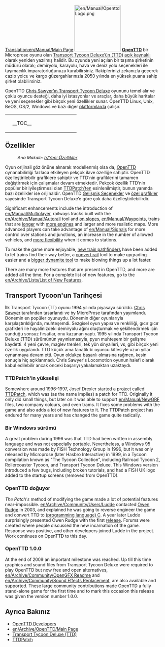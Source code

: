 [[Translation:en/Manual/Main Page]]
{{en/Translation|origin= en/Manual/Main Page
|from  = en
|to    = tr
|Percentage = 10
}}{{tr/Manual/İçindekiler}}
[[File:en/Manual/OpenttdLogo.png|left|150px]]
[http://www.openttd.org/ '''OpenTTD'''] bir Microprose oyunu olan [https://www.wikipedia.org/wiki/tr:Transport_Tycoon Transport Tycoon Deluxe’ün (TTD)] [https://www.wikipedia.org/wiki/tr:Açık_Kaynak açık kaynaklı] olarak yeniden yazılmış halidir. Bu oyunda yeni açılan bir taşıma şirketinin müdürü olarak; demiryolu, karayolu, hava ve deniz yolu seçenekleri ile taşımacılık imparatorluğunuzu kurabilirsiniz. Rakiplerinizi zekanızla geçerek cazip yolcu ve kargo güzergahlarınızla 2050 yılında en yüksek puana sahip şirket olabilirsiniz.

OpenTTD [http://www.chrissawyer.com/info.htm Chris Sawyer’ın Transport Tycoon Deluxe] oyununu temel alır ve çoklu oyuncu desteği, daha iyi istasyonlar ve araçlar, daha büyük haritalar ve yeni seçenekler gibi birçok yeni özellikler sunar. OpenTTD Linux, Unix, BeOS, OS/2, Windows ve bazı diğer [[tr/İşletim sistemi|platformlarda]] çalışır.

{| align="center"
|colspan=2 style="background:none; border:0px"|
|width=200 style="background:none; border:0px"| __TOC__
|style="background:none; border:0px"| [[File:tr/Intro screen.png|frame|center|OpenTTD [[tr/Oyun arayüzü#ana-pencere-icerigi|giriş ekranı]]]]
|}

==Özellikler==
:''Ana Makale: [[tr/Yeni Özellikler]]''

Oyun orijinali göz önüne alınarak modellenmiş olsa da, [http://www.openttd.org/ OpenTTD] oynanabilirliği fazlaca etkileyen pekçok ilave özelliğe sahiptir. OpenTTD özelleştirilebilir grafiklere sahiptir ve TTD’nin grafiklerini tamamen değiştirmek için çalışmalar devam etmektedir. Pekçok özellik TTD’nin popüler bir iyileştirmesi olan [http://www.ttdpatch.net/ TTDPatch’ten] esinlenilmiştir, bunun yanında bazı özellikler ise orijinaldir. OpenTTD [[tr/Gelişmiş Seçenekler|Gelişmiş Seçenekler]] ve [[tr/Manual/NewGRF|özel grafikler]] sayesinde Transport Tycoon Deluxe’e göre çok daha özelleştirilebilirdir.

Significant enhancements include the introduction of [[en/Manual/Multiplayer]], railways tracks built with the [[en/Archive/Manual/Autorail]] tool and [[en/Archive/Manual/Settings/Build on slopes|on slopes]], [[en/Manual/Waypoints]], trains that are [[en/Archive/Manual/Settings/Mammoth trains|longer]] with [[en/Archive/Manual/Multiheaded trains|more engines]] and larger and more realistic maps. More advanced players can take advantage of [[en/Manual/Signals]] for more control over stations and junctions, an increase in the number of allowed vehicles, and [[en/Archive/Manual/Settings/Nonuniform stations|more flexibility]] when it comes to stations.

To make the game more enjoyable, [[en/Archive/Manual/Yet Another PBS Patch|new train pathfinders]] have been added to let trains find their way better, a [[en/Manual/Convert rail|convert rail]] tool to make upgrading easier and a [[en/Archive/Manual/Settings/Extra dynamite|bigger dynamite tool]] to make blowing things up a lot faster.

There are many more features that are present in OpenTTD, and more are added all the time. For a complete list of new features, go to the [[en/Archive/Lists/List of New Features]].

==Transport Tycoon'un Tarihçesi==
İlk Transport Tycoon (TT) oyunu 1994 yılında piyasaya sürüldü. [http://www.chrissawyer.com/ Chris Sawyer] tarafından tasarlandı ve by MicroProse tarafından yayımlandı.
Dönemin en popüler oyunuydu. Dönemin diğer oyunlarıyla karşılaştırıldığında, muhteşemdi. Sezgisel oyun yapısı ve renkliliği, gıcır gıcır grafikleri ile hayalinizdeki demiryolu ağını oluşturmak ve şekillendirmek için sunduğu sonsuz fırsatlar, onu kazanan yaptı.
1995 yılında Transport Tycoon Deluxe (TTD) sürümünün yayınlamasıyla, pyun muhteşem bir gelişme kaydetti. 4 yeni çevre, maglev trenleri, tek yön sinyalleri, vs, gibi birçok yeni özellik uygulandı.
TTD küçük ama fanatik bi oyuncu kitlesiyle uzun yıllar oynanmaya devam etti. Oyun oldukça başarılı olmasına rağmen, kesin sonuçla hiç açıklanmadı. Chris Sawyer's Locomotion oyunun halefi olarak kabul edilebilir ancak önceki başarıyı yakalamaktan uzaktaydı.

===TTDPatch'in yükselişi===
Somewhere around 1996-1997, Josef Drexler started a project called [http://www.ttdpatch.net/ TTDPatch], which was (as the name implies) a patch for TTD. Originally it only did small things, but later on it was able to support [[en/Manual/NewGRF]] files, two company colours, and even trams. It fixes some problems with the game and also adds a lot of new features to it. The TTDPatch project has endured for many years and has changed the game quite radically.

===Bir Windows sürümü===
A great problem during 1996 was that TTD had been written in assembly language and was not especially portable. Nevertheless, a Windows 95 conversion was made by FISH Technology Group in 1996, but it was only released by Microprose (later Hasbro Interactive) in 1999, in a Tycoon compilation known as "The Tycoon Collection", including Railroad Tycoon 2, Rollercoaster Tycoon, and Transport Tycoon Deluxe. This Windows version introduced a few bugs, including broken tutorials, and had a FISH UK logo added to the startup screens (removed from OpenTTD).

===OpenTTD doğuyor===
''The Patch's'' method of modifying the game made a lot of potential features near-impossible. [[en/Archive/Community/Users/Ludde]] contacted [http://www.tt-forums.net/ Owen Rudge] in 2003, and explained he was going to reverse engineer the game and convert TTD to [https://www.wikipedia.org/wiki/C (programming language) C]. A year later Ludde surprisingly presented Owen Rudge with the first [https://www.wikipedia.org/wiki/Software_release release]. Forums were created where people discussed the new incarnation of the game. Response was positive, and other developers joined Ludde in the project. Work continues on OpenTTD to this day.

===OpenTTD 1.0.0===
At the end of 2009 an important milestone was reached. Up till this time graphics and sound files from Transport Tycoon Deluxe were required to play OpenTTD but now free and open alternatives, [[en/Archive/Community/OpenGFX Readme]] and [[en/Archive/Community/Sound Effects Replacement]], are also available and supported. These large community contributions made OpenTTD a fully stand-alone game for the first time and to mark this occasion this release was given the version number 1.0.0.

==Ayrıca Bakınız==
*[[en/Archive/Community/Developers|OpenTTD Developers]]
*[[en/Archive/OpenTTD/Main Page]]
*[https://www.wikipedia.org/wiki/Transport_Tycoon Transport Tycoon Deluxe (TTD)]
*[http://www.ttdpatch.net/ TTDPatch]